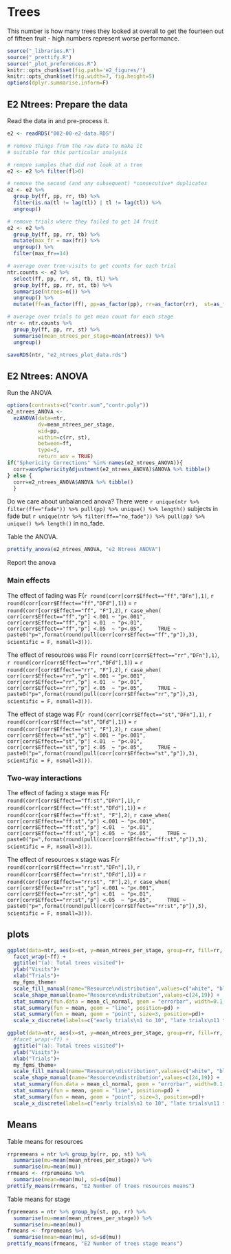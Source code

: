 # Trees {.unnumbered}

This number is how many trees they looked at overall to get the fourteen out of fifteen fruit - high numbers represent worse performance.

```r
source("_libraries.R")
source("_prettify.R")
source("_plot_preferences.R")
knitr::opts_chunk$set(fig.path='e2_figures/')
knitr::opts_chunk$set(fig.width=7, fig.height=5)
options(dplyr.summarise.inform=F)
```

## E2 Ntrees: Prepare the data

Read the data in and pre-process it.

```r
e2 <- readRDS("002-00-e2-data.RDS")

# remove things from the raw data to make it 
# suitable for this particular analysis

# remove samples that did not look at a tree
e2 <- e2 %>% filter(fl>0)

# remove the second (and any subsequent) *consecutive* duplicates
e2 <- e2 %>% 
  group_by(ff, pp, rr, tb) %>% 
  filter(is.na(tl != lag(tl)) | tl != lag(tl)) %>% 
  ungroup()

# remove trials where they failed to get 14 fruit
e2 <- e2 %>% 
  group_by(ff, pp, rr, tb) %>% 
  mutate(max_fr = max(fr)) %>% 
  ungroup() %>% 
  filter(max_fr==14)

# average over tree-visits to get counts for each trial
ntr.counts <- e2 %>% 
  select(ff, pp, rr, st, tb, tl) %>% 
  group_by(ff, pp, rr, st, tb) %>% 
  summarise(ntrees=n()) %>% 
  ungroup() %>% 
  mutate(ff=as_factor(ff), pp=as_factor(pp), rr=as_factor(rr),  st=as_factor(st))

# average over trials to get mean count for each stage
ntr <- ntr.counts %>% 
  group_by(ff, pp, rr, st) %>% 
  summarise(mean_ntrees_per_stage=mean(ntrees)) %>% 
  ungroup()

saveRDS(ntr, "e2_ntrees_plot_data.rds")
```

## E2 Ntrees: ANOVA

Run the ANOVA

```r
options(contrasts=c("contr.sum","contr.poly"))
e2_ntrees_ANOVA <- 
  ezANOVA(data=ntr,
          dv=mean_ntrees_per_stage,
          wid=pp,
          within=c(rr, st),
          between=ff,
          type=3,
          return_aov = TRUE)
if("Sphericity Corrections" %in% names(e2_ntrees_ANOVA)){
  corr=aovSphericityAdjustment(e2_ntrees_ANOVA)$ANOVA %>% tibble()
} else {
  corr=e2_ntrees_ANOVA$ANOVA %>% tibble()  
  }
```

Do we care about unbalanced anova? There were `r unique(ntr %>% filter(ff=="fade")) %>% pull(pp) %>% unique() %>% length()` subjects in fade but `r unique(ntr %>% filter(ff=="no_fade")) %>% pull(pp) %>% unique() %>% length()` in no_fade.


Table the ANOVA. 

```r
prettify_anova(e2_ntrees_ANOVA, "e2 Ntrees ANOVA")
```

Report the anova

### Main effects

The effect of fading was 
F(`r round(corr[corr$Effect=="ff","DFn"],1)`, 
  `r round(corr[corr$Effect=="ff","DFd"],1)`) = 
  `r round(corr[corr$Effect=="ff", "F"],2)`, 
  `r case_when(
    corr[corr$Effect=="ff","p"] <.001 ~ "p<.001",
    corr[corr$Effect=="ff","p"] <.01  ~ "p<.01",
    corr[corr$Effect=="ff","p"] <.05  ~ "p<.05",
    TRUE ~ paste0("p=",format(round(pull(corr[corr$Effect=="ff","p"]),3), scientific = F, nsmall=3)))`.


The effect of resources was 
F(`r round(corr[corr$Effect=="rr","DFn"],1)`, 
  `r round(corr[corr$Effect=="rr","DFd"],1)`) = 
  `r round(corr[corr$Effect=="rr", "F"],2)`, 
  `r case_when(
    corr[corr$Effect=="rr","p"] <.001 ~ "p<.001",
    corr[corr$Effect=="rr","p"] <.01  ~ "p<.01",
    corr[corr$Effect=="rr","p"] <.05  ~ "p<.05",
    TRUE ~ paste0("p=",format(round(pull(corr[corr$Effect=="rr","p"]),3), scientific = F, nsmall=3)))`.


The effect of stage was 
F(`r round(corr[corr$Effect=="st","DFn"],1)`, 
  `r round(corr[corr$Effect=="st","DFd"],1)`) = 
  `r round(corr[corr$Effect=="st", "F"],2)`, 
  `r case_when(
    corr[corr$Effect=="st","p"] <.001 ~ "p<.001",
    corr[corr$Effect=="st","p"] <.01  ~ "p<.01",
    corr[corr$Effect=="st","p"] <.05  ~ "p<.05",
    TRUE ~ paste0("p=",format(round(pull(corr[corr$Effect=="st","p"]),3), scientific = F, nsmall=3)))`.

### Two-way interactions  

The effect of fading x stage was 
F(`r round(corr[corr$Effect=="ff:st","DFn"],1)`, 
  `r round(corr[corr$Effect=="ff:st","DFd"],1)`) = 
  `r round(corr[corr$Effect=="ff:st", "F"],2)`, 
  `r case_when(
    corr[corr$Effect=="ff:st","p"] <.001 ~ "p<.001",
    corr[corr$Effect=="ff:st","p"] <.01  ~ "p<.01",
    corr[corr$Effect=="ff:st","p"] <.05  ~ "p<.05",
    TRUE ~ paste0("p=",format(round(pull(corr[corr$Effect=="ff:st","p"]),3), scientific = F, nsmall=3)))`.

The effect of resources x stage was 
F(`r round(corr[corr$Effect=="rr:st","DFn"],1)`, 
  `r round(corr[corr$Effect=="rr:st","DFd"],1)`) = 
  `r round(corr[corr$Effect=="rr:st", "F"],2)`, 
  `r case_when(
    corr[corr$Effect=="rr:st","p"] <.001 ~ "p<.001",
    corr[corr$Effect=="rr:st","p"] <.01  ~ "p<.01",
    corr[corr$Effect=="rr:st","p"] <.05  ~ "p<.05",
    TRUE ~ paste0("p=",format(round(pull(corr[corr$Effect=="rr:st","p"]),3), scientific = F, nsmall=3)))`.
    
## plots

```r
ggplot(data=ntr, aes(x=st, y=mean_ntrees_per_stage, group=rr, fill=rr, shape=rr)) + 
  facet_wrap(~ff) +
  ggtitle("(a): Total trees visited")+
  ylab("Visits")+
  xlab("Trials")+
  my_fgms_theme+  
  scale_fill_manual(name="Resource\ndistribution",values=c("white", "black")) +
  scale_shape_manual(name="Resource\ndistribution",values=c(24,19)) +
  stat_summary(fun.data = mean_cl_normal, geom = "errorbar", width=0.1, position=pd) +
  stat_summary(fun = mean, geom = "line", position=pd) + 
  stat_summary(fun = mean, geom = "point", size=3, position=pd)+
  scale_x_discrete(labels=c("early trials\n1 to 10", "late trials\n11 to 20"))
```

```r
ggplot(data=ntr, aes(x=st, y=mean_ntrees_per_stage, group=rr, fill=rr, shape=rr)) + 
  #facet_wrap(~ff) +
  ggtitle("(a): Total trees visited")+
  ylab("Visits")+
  xlab("Trials")+
  my_fgms_theme+  
  scale_fill_manual(name="Resource\ndistribution",values=c("white", "black")) +
  scale_shape_manual(name="Resource\ndistribution",values=c(24,19)) +
  stat_summary(fun.data = mean_cl_normal, geom = "errorbar", width=0.1, position=pd) +
  stat_summary(fun = mean, geom = "line", position=pd) + 
  stat_summary(fun = mean, geom = "point", size=3, position=pd)+
  scale_x_discrete(labels=c("early trials\n1 to 10", "late trials\n11 to 20"))
```

## Means

Table means for resources

```r
rrpremeans = ntr %>% group_by(rr, pp, st) %>%
  summarise(mu=mean(mean_ntrees_per_stage)) %>% 
  summarise(mu=mean(mu)) 
rrmeans <- rrpremeans %>% 
  summarise(mean=mean(mu), sd=sd(mu))
prettify_means(rrmeans, "E2 Number of trees resources means")
```

Table means for stage

```r
frpremeans = ntr %>% group_by(st, pp, rr) %>%
  summarise(mu=mean(mean_ntrees_per_stage)) %>% 
  summarise(mu=mean(mu))  
frmeans <- frpremeans %>% 
  summarise(mean=mean(mu), sd=sd(mu))
prettify_means(frmeans, "E2 Number of trees stage means")
```

